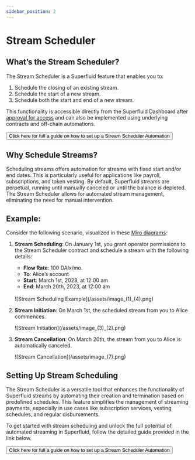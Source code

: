 ```yaml
---
sidebar_position: 2
---
```



# Stream Scheduler

## What’s the Stream Scheduler?

The Stream Scheduler is a Superfluid feature that enables you to:

1. Schedule the closing of an existing stream.
2. Schedule the start of a new stream.
3. Schedule both the start and end of a new stream.

This functionality is accessible directly from the Superfluid Dashboard after [approval for access](https://use.superfluid.finance/schedulestreams) and can also be implemented using underlying contracts and off-chain automations.

<div style={{ textAlign: 'center', margin: '20px' }}>
   <Button variant="contained" style={{ backgroundColor: 'green', fontSize: '16px', padding: '10px 20px' }} component={Link} to="https://superfluidhq.notion.site/Setting-Up-Stream-Scheduling-551888de690e402caee50e8d87cb6930">Click here for full a guide on how to set up a Stream Scheduler Automation</Button>
</div>

## Why Schedule Streams?

Scheduling streams offers automation for streams with fixed start and/or end dates. This is particularly useful for applications like payroll, subscriptions, and token vesting. By default, Superfluid streams are perpetual, running until manually canceled or until the balance is depleted. The Stream Scheduler allows for automated stream management, eliminating the need for manual intervention.

## Example:

Consider the following scenario, visualized in these [Miro diagrams](https://miro.com/app/board/uXjVP--AM4I=/?share_link_id=524959909457):

1. **Stream Scheduling**:
   On January 1st, you grant operator permissions to the Stream Scheduler contract and schedule a stream with the following details:
   
   - **Flow Rate**: 100 DAIx/mo.
   - **To**: Alice’s account
   - **Start**: March 1st, 2023, at 12:00 am
   - **End**: March 20th, 2023, at 12:00 am
   
   
   <br/>
   <div style={{ display: 'flex', justifyContent: 'center' }}>
     ![Stream Scheduling Example](/assets/image_(1)_(4).png)
   </div>

2. **Stream Initiation**:
   On March 1st, the scheduled stream from you to Alice commences.

   <div style={{ display: 'flex', justifyContent: 'center' }}>
     ![Stream Initiation](/assets/image_(3)_(2).png)
   </div>

3. **Stream Cancellation**:
   On March 20th, the stream from you to Alice is automatically canceled.

   <div style={{ display: 'flex', justifyContent: 'center' }}>
     ![Stream Cancellation](/assets/image_(7).png)
   </div>


## Setting Up Stream Scheduling

The Stream Scheduler is a versatile tool that enhances the functionality of Superfluid streams by automating their creation and termination based on predefined schedules.
This feature simplifies the management of streaming payments, especially in use cases like subscription services, vesting schedules, and regular disbursements.

To get started with stream scheduling and unlock the full potential of automated streaming in Superfluid, follow the detailed guide provided in the link below.

<div style={{ textAlign: 'center', margin: '20px' }}>
   <Button variant="contained" style={{ backgroundColor: 'green', fontSize: '16px', padding: '10px 20px' }} component={Link} to="https://superfluidhq.notion.site/Setting-Up-Stream-Scheduling-551888de690e402caee50e8d87cb6930">Click here for full a guide on how to set up a Stream Scheduler Automation</Button>
</div>